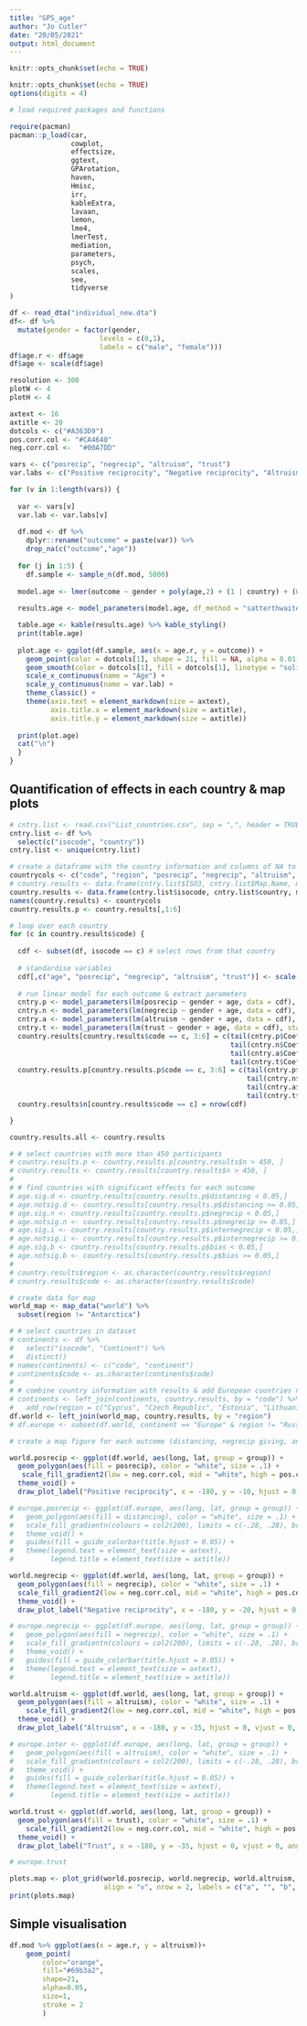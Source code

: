 ```yaml
---
title: "GPS_age"
author: "Jo Cutler"
date: "20/05/2021"
output: html_document
---
```


```r
knitr::opts_chunk$set(echo = TRUE)

knitr::opts_chunk$set(echo = TRUE)
options(digits = 4)

# load required packages and functions

require(pacman)
pacman::p_load(car,
               cowplot,
               effectsize,
               ggtext,
               GPArotation, 
               haven,
               Hmisc,
               irr,
               kableExtra,
               lavaan,
               lemon,
               lme4, 
               lmerTest,
               mediation,
               parameters, 
               psych,
               scales,
               see,
               tidyverse
)
```

```r

df <- read_dta("individual_new.dta") 
df<- df %>% 
  mutate(gender = factor(gender,
                      levels = c(0,1),
                      labels = c("male", "female")))
df$age.r <- df$age
df$age <- scale(df$age)

resolution <- 300
plotW <- 4
plotH <- 4

axtext <- 16
axtitle <- 20
dotcols <- c("#A363D9")
pos.corr.col <- "#CA4640" 
neg.corr.col <-  "#00A7DD"

vars <- c("posrecip", "negrecip", "altruism", "trust")
var.labs <- c("Positive reciprocity", "Negative reciprocity", "Altruism", "Trust")

for (v in 1:length(vars)) {
  
  var <- vars[v]
  var.lab <- var.labs[v]
  
  df.mod <- df %>% 
    dplyr::rename("outcome" = paste(var)) %>% 
    drop_na(c("outcome","age"))
  
  for (j in 1:5) {
    df.sample <- sample_n(df.mod, 5000)
  
  model.age <- lmer(outcome ~ gender + poly(age,2) + (1 | country) + (0 + age | country), data = df.sample, control = lmerControl(optimizer="bobyqa", optCtrl=list(maxfun=2e5)))
  
  results.age <- model_parameters(model.age, df_method = "satterthwaite", standardize = "refit")

  table.age <- kable(results.age) %>% kable_styling()
  print(table.age)
  
  plot.age <- ggplot(df.sample, aes(x = age.r, y = outcome)) + 
    geom_point(color = dotcols[1], shape = 21, fill = NA, alpha = 0.01, size = 1, show.legend = FALSE) + 
    geom_smooth(color = dotcols[1], fill = dotcols[1], linetype = "solid", method = "lm", formula = y ~ poly(x,2), alpha = 0.3, size = 0.75, show.legend = FALSE) + 
    scale_x_continuous(name = "Age") +
    scale_y_continuous(name = var.lab) + 
    theme_classic() + 
    theme(axis.text = element_markdown(size = axtext),
          axis.title.x = element_markdown(size = axtitle),
          axis.title.y = element_markdown(size = axtitle))
  
  print(plot.age)
  cat("\n")
  }
}

```

## Quantification of effects in each country & map plots

```r

# cntry.list <- read.csv("List_countries.csv", sep = ",", header = TRUE) # list of countries
cntry.list <- df %>% 
  select(c("isocode", "country"))
cntry.list <- unique(cntry.list)

# create a dataframe with the country information and columns of NA to fill in below
countrycols <- c("code", "region", "posrecip", "negrecip", "altruism", "trust", "n")
# country.results <- data.frame(cntry.list$ISO3, cntry.list$Map.Name, matrix(data = NA, nrow = nrow(cntry.list), ncol = (length(countrycols) - 2)))
country.results <- data.frame(cntry.list$isocode, cntry.list$country, matrix(data = NA, nrow = length(cntry.list), ncol = (length(countrycols) - 2)))
names(country.results) <- countrycols
country.results.p <- country.results[,1:6]

# loop over each country
for (c in country.results$code) {
  
  cdf <- subset(df, isocode == c) # select rows from that country
  
  # standardise variables
  cdf[,c("age", "posrecip", "negrecip", "altruism", "trust")] <- scale(cdf[,c("age", "posrecip", "negrecip", "altruism", "trust")])
  
  # run linear model for each outcome & extract parameters
  cntry.p <- model_parameters(lm(posrecip ~ gender + age, data = cdf), standardize = "refit")
  cntry.n <- model_parameters(lm(negrecip ~ gender + age, data = cdf), standardize = "refit")
  cntry.a <- model_parameters(lm(altruism ~ gender + age, data = cdf), standardize = "refit")
  cntry.t <- model_parameters(lm(trust ~ gender + age, data = cdf), standardize = "refit")
  country.results[country.results$code == c, 3:6] = c(tail(cntry.p$Coefficient,1),
                                                      tail(cntry.n$Coefficient,1), 
                                                      tail(cntry.a$Coefficient,1),
                                                      tail(cntry.t$Coefficient,1))
  country.results.p[country.results.p$code == c, 3:6] = c(tail(cntry.p$p,1),
                                                          tail(cntry.n$p,1), 
                                                          tail(cntry.a$p,1), 
                                                          tail(cntry.t$p,1))
  country.results$n[country.results$code == c] = nrow(cdf)

}

country.results.all <- country.results

# # select countries with more than 450 participants
# country.results.p <- country.results.p[country.results$n > 450, ]
# country.results <- country.results[country.results$n > 450, ]
# 
# # find countries with significant effects for each outcome
# age.sig.d <- country.results[country.results.p$distancing < 0.05,]
# age.notsig.d <- country.results[country.results.p$distancing >= 0.05,]
# age.sig.n <- country.results[country.results.p$negrecip < 0.05,]
# age.notsig.n <- country.results[country.results.p$negrecip >= 0.05,]
# age.sig.i <- country.results[country.results.p$internegrecip < 0.05,]
# age.notsig.i <- country.results[country.results.p$internegrecip >= 0.05,]
# age.sig.b <- country.results[country.results.p$bias < 0.05,]
# age.notsig.b <- country.results[country.results.p$bias >= 0.05,]
# 
# country.results$region <- as.character(country.results$region)
# country.results$code <- as.character(country.results$code)

# create data for map
world_map <- map_data("world") %>% 
  subset(region != "Antarctica")

# # select countries in dataset
# continents <- df %>% 
#   select("isocode", "Continent") %>% 
#   distinct()
# names(continents) <- c("code", "continent")
# continents$code <- as.character(continents$code)
# 
# # combine country information with results & add European countries no data collected in to show blank on map
# continents <- left_join(continents, country.results, by = "code") %>% 
#   add_row(region = c("Cyprus", "Czech Republic", "Estonia", "Lithuania", "Luxembourg", "Malta", "Portugal", "Belarus", "Moldova", "Slovenia", "Bosnia and Herzegovina", "Montenegro", "Kosovo", "Albania", "Bulgaria"), continent = rep("Europe", 15))
df.world <- left_join(world_map, country.results, by = "region")
# df.europe <- subset(df.world, continent == "Europe" & region != "Russia")

# create a map figure for each outcome (distancing, negrecip giving, and internegrecip giving)

world.posrecip <- ggplot(df.world, aes(long, lat, group = group)) +
  geom_polygon(aes(fill = posrecip), color = "white", size = .1) +
   scale_fill_gradient2(low = neg.corr.col, mid = "white", high = pos.corr.col, midpoint = 0, na.value = "#ECECEC", name = expression(beta)) +
  theme_void() +
  draw_plot_label("Positive reciprocity", x = -180, y = -10, hjust = 0, vjust = 0, angle = 90, size = axtitle, fontface = "plain")

# europe.posrecip <- ggplot(df.europe, aes(long, lat, group = group)) +
#   geom_polygon(aes(fill = distancing), color = "white", size = .1) +
#   scale_fill_gradientn(colours = col2(200), limits = c(-.28, .28), breaks = c(-0.2, 0, 0.2), na.value = "#ECECEC", name = expression(beta)) +
#   theme_void() +
#   guides(fill = guide_colorbar(title.hjust = 0.05)) + 
#   theme(legend.text = element_text(size = axtext),
#         legend.title = element_text(size = axtitle))

world.negrecip <- ggplot(df.world, aes(long, lat, group = group)) +
  geom_polygon(aes(fill = negrecip), color = "white", size = .1) +
  scale_fill_gradient2(low = neg.corr.col, mid = "white", high = pos.corr.col, midpoint = 0, na.value = "#ECECEC", name = expression(beta)) +
  theme_void() +
  draw_plot_label("Negative reciprocity", x = -180, y = -20, hjust = 0, vjust = 0, angle = 90, size = axtitle, fontface = "plain")

# europe.negrecip <- ggplot(df.europe, aes(long, lat, group = group)) +
#   geom_polygon(aes(fill = negrecip), color = "white", size = .1) +
#   scale_fill_gradientn(colours = col2(200), limits = c(-.28, .28), breaks = c(-0.2, 0, 0.2), na.value = "#ECECEC", name = expression(beta)) +
#   theme_void() +
#   guides(fill = guide_colorbar(title.hjust = 0.05)) + 
#   theme(legend.text = element_text(size = axtext),
#         legend.title = element_text(size = axtitle))

world.altruism <- ggplot(df.world, aes(long, lat, group = group)) +
  geom_polygon(aes(fill = altruism), color = "white", size = .1) +
    scale_fill_gradient2(low = neg.corr.col, mid = "white", high = pos.corr.col, midpoint = 0, na.value = "#ECECEC", name = expression(beta)) +
  theme_void() +
  draw_plot_label("Altruism", x = -180, y = -35, hjust = 0, vjust = 0, angle = 90, size = axtitle, fontface = "plain")

# europe.inter <- ggplot(df.europe, aes(long, lat, group = group)) +
#   geom_polygon(aes(fill = altruism), color = "white", size = .1) +
#   scale_fill_gradientn(colours = col2(200), limits = c(-.28, .28), breaks = c(-0.2, 0, 0.2), na.value = "#ECECEC", name = expression(beta)) +
#   theme_void() +
#   guides(fill = guide_colorbar(title.hjust = 0.05)) + 
#   theme(legend.text = element_text(size = axtext),
#         legend.title = element_text(size = axtitle))

world.trust <- ggplot(df.world, aes(long, lat, group = group)) +
  geom_polygon(aes(fill = trust), color = "white", size = .1) +
    scale_fill_gradient2(low = neg.corr.col, mid = "white", high = pos.corr.col, midpoint = 0, na.value = "#ECECEC", name = expression(beta)) +
  theme_void() +
  draw_plot_label("Trust", x = -180, y = -35, hjust = 0, vjust = 0, angle = 90, size = axtitle, fontface = "plain")

# europe.trust

plots.map <- plot_grid(world.posrecip, world.negrecip, world.altruism, world.trust, 
                       align = "v", nrow = 2, labels = c("a", "", "b", "", "c", ""), label_size = axtitle-4)
print(plots.map) 

```


## Simple visualisation
```r
df.mod %>% ggplot(aes(x = age.r, y = altruism))+ 
    geom_point(
        color="orange",
        fill="#69b3a2",
        shape=21,
        alpha=0.05,
        size=1,
        stroke = 2
        )



```